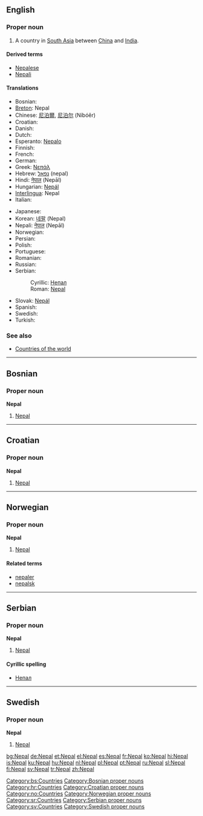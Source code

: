 {{see|Népal}}
==English==

===Proper noun===
{{en-proper-noun}}

# A country in [[South Asia]] between [[China]] and [[India]].

====Derived terms====
*[[Nepalese]]
*[[Nepali]]

====Translations====
{{top}}
*Bosnian: {{t-|bs|Nepal|m}}
*[[Breton]]: Nepal
*Chinese: [[尼泊爾]], [[尼泊尔]] (Níbóěr)
*Croatian: {{t-|hr|Nepal|m}}
* Danish: {{t-|da|Nepal}}
* Dutch: {{t+|nl|Nepal}}
*Esperanto: [[Nepalo]]
* Finnish: {{t+|fi|Nepal}}
* French: {{t+|fr|Népal|m}}
* German: {{t+|de|Nepal}}
*Greek: [[Νεπάλ]]
*Hebrew: [[נפאל]] (nepal)
*Hindi: [[नेपाल]] (Nepāl)
*Hungarian: [[Nepál]]
*[[Interlingua]]: Nepal
* Italian: {{t-|it|Nepal|m}}
{{mid}}
* Japanese: {{t+|ja|ネパール|tr=nepāru}}
*Korean: [[네팔]] (Nepal)
*Nepali: [[नेपाल#Nepali|नेपाल]] (Nepāl)
* Norwegian: {{t-|no|Nepal}}
* Persian: {{t-|fa|نپال|tr=Nepâl|sc=FAchar|xs=Persian}}
* Polish: {{t+|pl|Nepal}}
* Portuguese: {{t+|pt|Nepal}}
* Romanian: {{t-|ro|Nepal|n}}
* Russian: {{t+|ru|Непал|m}}
*Serbian:
*:Cyrillic: [[Непал#Serbian|Непал]] {{m}}
*:Roman: [[Nepal#Serbian|Nepal]] {{m}}
*Slovak: [[Nepál]]
* Spanish: {{t+|es|Nepal}}
* Swedish: {{t+|sv|Nepal}}
* Turkish: {{t+|tr|Nepal}}
{{bottom}}

===See also===
*[[Countries of the world]]

----

==Bosnian==

===Proper noun===
'''Nepal''' {{m}}

# [[#English|Nepal]]

[[Category:bs:Countries]]
[[Category:Bosnian proper nouns]]

----

==Croatian==

===Proper noun===
'''Nepal''' {{m}}

# [[#English|Nepal]]

[[Category:hr:Countries]]
[[Category:Croatian proper nouns]]

----

==Norwegian==

===Proper noun===
'''Nepal'''

# [[#English|Nepal]]

====Related terms====
*[[nepaler]]
*[[nepalsk]]

[[Category:no:Countries]]
[[Category:Norwegian proper nouns]]

----

==Serbian==

===Proper noun===
'''Nepal''' {{m}}

# [[#English|Nepal]]

====Cyrillic spelling====
*[[Непал#Serbian|Непал]]

[[Category:sr:Countries]]
[[Category:Serbian proper nouns]]

----

==Swedish==

===Proper noun===
'''Nepal'''

# [[#English|Nepal]]

[[Category:sv:Countries]]
[[Category:Swedish proper nouns]]

[[bg:Nepal]]
[[de:Nepal]]
[[et:Nepal]]
[[el:Nepal]]
[[es:Nepal]]
[[fr:Nepal]]
[[ko:Nepal]]
[[hi:Nepal]]
[[is:Nepal]]
[[ku:Nepal]]
[[hu:Nepal]]
[[nl:Nepal]]
[[pl:Nepal]]
[[pt:Nepal]]
[[ru:Nepal]]
[[sl:Nepal]]
[[fi:Nepal]]
[[sv:Nepal]]
[[tr:Nepal]]
[[zh:Nepal]]